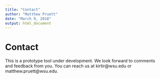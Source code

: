```yaml
---
title: "Contact"
author: "Matthew Pruett"
date: "March 9, 2018"
output: html_document
---
```

  
# Contact

This is a prototype tool under development. We look forward to comments and feedback from you. You can reach us at kirtir@wsu.edu or matthew.pruett@wsu.edu.
